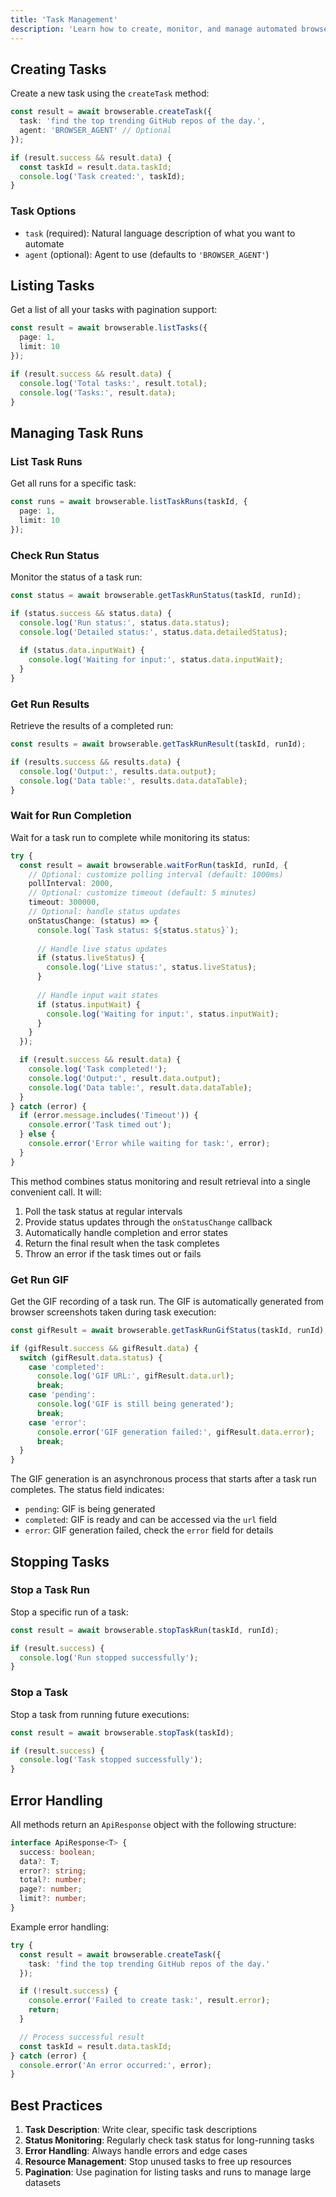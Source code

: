 ```yaml
---
title: 'Task Management'
description: 'Learn how to create, monitor, and manage automated browser tasks using the Browserable JavaScript SDK.'
---
```



## Creating Tasks

Create a new task using the `createTask` method:

```typescript
const result = await browserable.createTask({
  task: 'find the top trending GitHub repos of the day.',
  agent: 'BROWSER_AGENT' // Optional
});

if (result.success && result.data) {
  const taskId = result.data.taskId;
  console.log('Task created:', taskId);
}
```

### Task Options

- `task` (required): Natural language description of what you want to automate
- `agent` (optional): Agent to use (defaults to `'BROWSER_AGENT'`)

## Listing Tasks

Get a list of all your tasks with pagination support:

```typescript
const result = await browserable.listTasks({
  page: 1,
  limit: 10
});

if (result.success && result.data) {
  console.log('Total tasks:', result.total);
  console.log('Tasks:', result.data);
}
```

## Managing Task Runs

### List Task Runs

Get all runs for a specific task:

```typescript
const runs = await browserable.listTaskRuns(taskId, {
  page: 1,
  limit: 10
});
```

### Check Run Status

Monitor the status of a task run:

```typescript
const status = await browserable.getTaskRunStatus(taskId, runId);

if (status.success && status.data) {
  console.log('Run status:', status.data.status);
  console.log('Detailed status:', status.data.detailedStatus);
  
  if (status.data.inputWait) {
    console.log('Waiting for input:', status.data.inputWait);
  }
}
```

### Get Run Results

Retrieve the results of a completed run:

```typescript
const results = await browserable.getTaskRunResult(taskId, runId);

if (results.success && results.data) {
  console.log('Output:', results.data.output);
  console.log('Data table:', results.data.dataTable);
}
```

### Wait for Run Completion

Wait for a task run to complete while monitoring its status:

```typescript
try {
  const result = await browserable.waitForRun(taskId, runId, {
    // Optional: customize polling interval (default: 1000ms)
    pollInterval: 2000,
    // Optional: customize timeout (default: 5 minutes)
    timeout: 300000,
    // Optional: handle status updates
    onStatusChange: (status) => {
      console.log(`Task status: ${status.status}`);
      
      // Handle live status updates
      if (status.liveStatus) {
        console.log('Live status:', status.liveStatus);
      }
      
      // Handle input wait states
      if (status.inputWait) {
        console.log('Waiting for input:', status.inputWait);
      }
    }
  });

  if (result.success && result.data) {
    console.log('Task completed!');
    console.log('Output:', result.data.output);
    console.log('Data table:', result.data.dataTable);
  }
} catch (error) {
  if (error.message.includes('Timeout')) {
    console.error('Task timed out');
  } else {
    console.error('Error while waiting for task:', error);
  }
}
```

This method combines status monitoring and result retrieval into a single convenient call. It will:

1. Poll the task status at regular intervals
2. Provide status updates through the `onStatusChange` callback
3. Automatically handle completion and error states
4. Return the final result when the task completes
5. Throw an error if the task times out or fails

### Get Run GIF

Get the GIF recording of a task run. The GIF is automatically generated from browser screenshots taken during task execution:

```typescript
const gifResult = await browserable.getTaskRunGifStatus(taskId, runId);

if (gifResult.success && gifResult.data) {
  switch (gifResult.data.status) {
    case 'completed':
      console.log('GIF URL:', gifResult.data.url);
      break;
    case 'pending':
      console.log('GIF is still being generated');
      break;
    case 'error':
      console.error('GIF generation failed:', gifResult.data.error);
      break;
  }
}
```

The GIF generation is an asynchronous process that starts after a task run completes. The status field indicates:
- `pending`: GIF is being generated
- `completed`: GIF is ready and can be accessed via the `url` field
- `error`: GIF generation failed, check the `error` field for details 

## Stopping Tasks

### Stop a Task Run

Stop a specific run of a task:

```typescript
const result = await browserable.stopTaskRun(taskId, runId);

if (result.success) {
  console.log('Run stopped successfully');
}
```

### Stop a Task

Stop a task from running future executions:

```typescript
const result = await browserable.stopTask(taskId);

if (result.success) {
  console.log('Task stopped successfully');
}
```



## Error Handling

All methods return an `ApiResponse` object with the following structure:

```typescript
interface ApiResponse<T> {
  success: boolean;
  data?: T;
  error?: string;
  total?: number;
  page?: number;
  limit?: number;
}
```

Example error handling:

```typescript
try {
  const result = await browserable.createTask({
    task: 'find the top trending GitHub repos of the day.'
  });

  if (!result.success) {
    console.error('Failed to create task:', result.error);
    return;
  }

  // Process successful result
  const taskId = result.data.taskId;
} catch (error) {
  console.error('An error occurred:', error);
}
```

## Best Practices

1. **Task Description**: Write clear, specific task descriptions
2. **Status Monitoring**: Regularly check task status for long-running tasks
3. **Error Handling**: Always handle errors and edge cases
4. **Resource Management**: Stop unused tasks to free up resources
5. **Pagination**: Use pagination for listing tasks and runs to manage large datasets